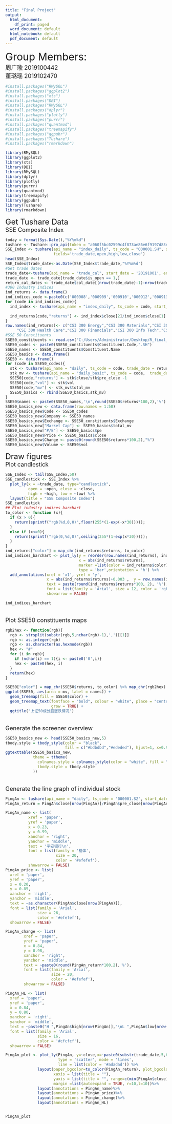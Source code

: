 ---
title: "Final Project"
output:
  html_document:
    df_print: paged
  word_document: default
  html_notebook: default
  pdf_document: default
---
<font size = 6>Group Members:<br></font>
<font size = 4>周广瑜 2019100442<br></font>
<font size = 4>董璐瑶 2019102470<br></font>
```{r}
#install.packages("RMySQL")
#install.packages("ggplot2")
#install.packages("xts")
#install.packages("DBI")
#install.packages("RMySQL")
#install.packages("dplyr")
#install.packages("plotly")
#install.packages("purrr")
#install.packages("quantmod")
#install.packages("treemapify")
#install.packages("ggpubr")
#install.packages("Tushare")
#install.packages("rmarkdown")
```
```{r message=FALSE, warning=FALSE, paged.print=FALSE}
library(RMySQL)
library(ggplot2)
library(xts)
library(DBI)
library(RMySQL)
library(dplyr)
library(plotly)
library(purrr)
library(quantmod)
library(treemapify)
library(ggpubr)
library(Tushare)
library(rmarkdown)
```

<font size = 5>
Get Tushare Data<br></font>
<font size = 4>
SSE Composite Index</font>
```{r message=FALSE, warning=FALSE, paged.print=FALSE}
today = format(Sys.Date(),"%Y%m%d")
tushare <- Tushare::pro_api(token = "a060f5bc02599c4f873ae86e6f9197d83e27469834e3a07be4716df5")
SSE_Index <- tushare(api_name = "index_daily", ts_code = "000001.SH", start_date = '20180101', end_date = today,
                     fields='trade_date,open,high,low,close')
head(SSE_Index)
SSE_Index$trade_date<-as.Date(SSE_Index$trade_date,"%Y%m%d")
#Get trade dates
trade_date<-tushare(api_name = "trade_cal", start_date = '20191001', end_date = today)
trade_date <- trade_date[trade_date$is_open == 1,]
return_cal_dates <- trade_date$cal_date[(nrow(trade_date)-1):nrow(trade_date)]
#300 Industry indices
ind_returns <- data.frame()
ind_indices_code <-paste0(c('000908','000909','000910','000912','000913','000914','000915','000916','000917'),".SH")
for (code in ind_indices_code){
  ind_index <- tushare(api_name = "index_daily", ts_code = code, start_date = '20180830', end_date = '20180831')
  
  ind_returns[code,"returns"] <- ind_index$close[2]/ind_index$close[1] - 1
}
row.names(ind_returns)<- c("CSI 300 Energy","CSI 300 Materials","CSI 300 Industrials","CSI 300 Cons Staples",
     "CSI 300 Health Care","CSI 300 Financials","CSI 300 Info Tech","CSI 300 Telecom Svc","CSI 300 Utilities")
#SSE 50 Constituents
SSE50_constituents <- read.csv("C:/Users/Administrator/Desktop/R_final_project-master/000016closeweight.csv")
SSE50_codes <- paste0(SSE50_constituents$Constituent.Code,".SH")
SSE50_names <- SSE50_constituents$Constituent.Name
SSE50_basics <- data.frame()
SSE50 <- data.frame()
for (code in SSE50_codes){
  stk <- tushare(api_name = "daily", ts_code = code, trade_date = return_cal_dates[1])
  stk_mv <- tushare(api_name = "daily_basic", ts_code = code,  trade_date = return_cal_dates[1])
  SSE50[code,"returns"] <- stk$close/stk$pre_close -1 
  SSE50[code,"vol"] <- stk$vol
  SSE50[code,"mv"] <- stk_mv$total_mv
  SSE50_basics <- rbind(SSE50_basics,stk_mv)
}
SSE50$names <- paste0(SSE50_names,'\n',round(SSE50$returns*100,2),'%')
SSE50_basics_new <- data.frame(row.names = 1:50)
SSE50_basics_new$Code <- SSE50_codes
SSE50_basics_new$Company <- SSE50_names
SSE50_basics_new$Exchange <- SSE50_constituents$Exchange
SSE50_basics_new["Market Cap"] <- SSE50_basics$total_mv
SSE50_basics_new["P/E"] <- SSE50_basics$pe
SSE50_basics_new$Price <- SSE50_basics$close
SSE50_basics_new$Change <- paste0(round(SSE50$returns*100,2),"%")
SSE50_basics_new$Volume <- SSE50$vol
```
<font size = 5>Draw figures<br></font>
<font size = 4>Plot candlestick</font>
```{r}
SSE_Index <- tail(SSE_Index,50)
SSE_candlestick <- SSE_Index %>%
  plot_ly(x = ~trade_date, type="candlestick",
          open = ~open, close = ~close,
          high = ~high, low = ~low) %>%
  layout(title = "SSE Composite Index")
SSE_candlestick
## Plot industry indices barchart
to_color <- function (x){
  if (x > 0){
    return(sprintf("rgb(%d,0,0)",floor(255*(1-exp(-x*30)))));
  }
  else if (x<=0){
    return(sprintf("rgb(0,%d,0)",ceiling(255*(1-exp(x*30)))));
  }
}
ind_returns["color"] = map_chr(ind_returns$returns, to_color)
ind_indices_barchart <- plot_ly(y = reorder(row.names(ind_returns), ind_returns$returns), 
                                x = abs(ind_returns$returns),
                                marker =list(color = ind_returns$color),
                                type = 'bar',orientation = 'h') %>%
  add_annotations(xref = 'x1', yref = 'y',
                  x = abs(ind_returns$returns)+0.003 ,  y = row.names(ind_returns),
                  text = paste(round(ind_returns$returns*100, 2), '%'),
                  font = list(family = 'Arial', size = 12, color = 'rgb(0, 0, 0)'),
                  showarrow = FALSE)

ind_indices_barchart
```
<font size = 4><br>Plot SSE50 constituents maps</font>
```{r}
rgb2hex <- function(rgb){
  rgb <- strsplit(substr(rgb,5,nchar(rgb)-1),',')[[1]]
  rgb <- as.integer(rgb)
  rgb <- as.character(as.hexmode(rgb))
  hex <- "#"
  for (i in rgb){
    if (nchar(i) == 1){i <- paste0('0',i)} 
    hex <- paste0(hex, i)
  }
  return(hex)
}

SSE50["color"] = map_chr(SSE50$returns, to_color) %>% map_chr(rgb2hex)
ggplot(SSE50, aes(area = mv, label = names)) +
  geom_treemap(fill = SSE50$color) +
  geom_treemap_text(fontface = "bold", colour = "white", place = "centre",
                    grow = TRUE) + 
  ggtitle("上证50成分股涨跌情况")
```
<font size = 4><br>Generate the screener overview</font>
```{r}
SSE50_basics_new <- head(SSE50_basics_new,5)
tbody.style = tbody_style(color = "black",
                          fill = c("#bdbdbd","#ededed"), hjust=1, x=0.9)
ggtexttable(SSE50_basics_new,
            theme = ttheme(
              colnames.style = colnames_style(color = "white", fill = "#7d7d7d"),
              tbody.style = tbody.style
            ))
```
<font size = 4><br>Generate the line graph of individual stock</font>
```{r}
PingAn <- tushare(api_name = "daily", ts_code = '000001.SZ', start_date = '20190405', end_date = return_cal_dates[1])
PingAn_return = PingAn$close[nrow(PingAn)]/PingAn$pre_close[nrow(PingAn)] - 1 

PingAn_name <- list(
          xref = 'paper',
          yref = 'paper',
          x = 0.23,
          y = 0.99,
          xanchor = 'right',
          yanchor = 'middle',
          text = '平安银行\n',
          font = list(family = '楷体',
                      size = 20,
                      color = '#efefef'),
          showarrow = FALSE)
PingAn_price <- list(
  xref = 'paper',
  yref = 'paper',
  x = 0.20,
  y = 0.85,
  xanchor = 'right',
  yanchor = 'middle',
  text = ~as.character(PingAn$close[nrow(PingAn)]),
  font = list(family = 'Arial',
              size = 26,
              color = '#efefef'),
  showarrow = FALSE)

PingAn_change <- list(  
        xref = 'paper',
        yref = 'paper',
        x = 0.84,
        y = 0.98,
        xanchor = 'right',
        yanchor = 'middle',
        text = ~paste0(round(PingAn_return*100,2),'%'),
        font = list(family = 'Arial',
                    size = 20,
                    color = '#efefef'),
        showarrow = FALSE)

PingAn_HL <- list(  
  xref = 'paper',
  yref = 'paper',
  x = 0.84,
  y = 0.80,
  xanchor = 'right',
  yanchor = 'middle',
  text = ~paste0("H ",PingAn$high[nrow(PingAn)],"\nL ",PingAn$low[nrow(PingAn)]),
  font = list(family = 'Arial',
              size = 16,
              color = '#cfcfcf'),
  showarrow = FALSE)

PingAn_plot <- plot_ly(PingAn, y=~close,x=~paste0(substr(trade_date,5,6),'-',substr(trade_date,7,8)),
                       type = 'scatter', mode = 'lines',
                       line = list(color = '#adadad')) %>%
              layout(paper_bgcolor=to_color(PingAn_return), plot_bgcolor=to_color(PingAn_return),
                     xaxis = list(title = ""),
                     yaxis = list(title = "", range=c(min(PingAn$close),max(PingAn$close)*1.5 - 0.5*min(PingAn$close))),
                     margin =list(autoexpand = TRUE, r=10,l=10))%>%
              layout(annotations = PingAn_name)%>%
              layout(annotations = PingAn_price)%>%
              layout(annotations = PingAn_change)%>%
              layout(annotations = PingAn_HL)


PingAn_plot
```





